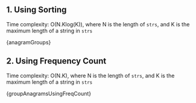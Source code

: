 

## 1. Using Sorting

Time complexity: O(N.Klog(K)), where N is the length of `strs`, and K is the maximum length of a string in `strs`

<MDXCodeBlock>{anagramGroups}</MDXCodeBlock>

## 2. Using Frequency Count

Time complexity: O(N.K), where N is the length of `strs`, and K is the maximum length of a string in `strs`

<MDXCodeBlock>{groupAnagramsUsingFreqCount}</MDXCodeBlock>
